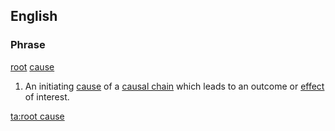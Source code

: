 ==English==

===Phrase===
[[root]] [[cause]]

# {{idiom}} An initiating [[cause]] of a [[causal chain]] which leads to an outcome or [[effect]] of interest.

[[ta:root cause]]